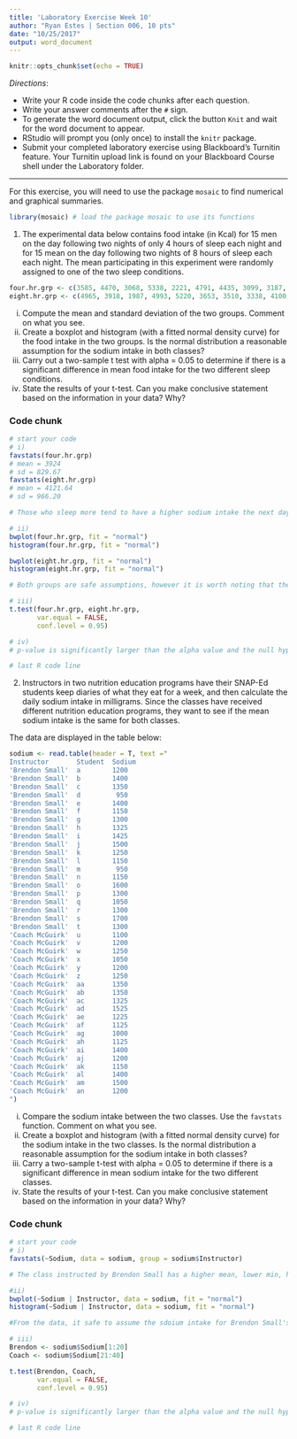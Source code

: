 ```yaml
---
title: 'Laboratory Exercise Week 10'
author: "Ryan Estes | Section 006, 10 pts"
date: "10/25/2017"
output: word_document
---
```


```r
knitr::opts_chunk$set(echo = TRUE)
```

*Directions*: 

* Write your R code inside the code chunks after each question.
* Write your answer comments after the `#` sign.
* To generate the word document output, click the button `Knit` and wait for the word document to appear.
* RStudio will prompt you (only once) to install the `knitr` package.
* Submit your completed laboratory exercise using Blackboard's Turnitin feature. Your Turnitin upload link is found on your Blackboard Course shell under the Laboratory folder.

***

For this exercise, you will need to use the package `mosaic` to find numerical and graphical summaries.

```r
library(mosaic) # load the package mosaic to use its functions
```

1. The experimental data below contains food intake (in Kcal) for 15 men on the day following two nights of only 4 hours of sleep each night and for 15 mean on the day following two nights of 8 hours of sleep each each night. The mean participating in this experiment were randomly assigned to one of the two sleep conditions.

```r
four.hr.grp <- c(3585, 4470, 3068, 5338, 2221, 4791, 4435, 3099, 3187, 3901, 3868, 3869, 4878, 3632, 4518)  
eight.hr.grp <- c(4965, 3918, 1987, 4993, 5220, 3653, 3510, 3338, 4100, 5792, 4547, 3319, 4304, 4057)
```

  i) Compute the mean and standard deviation of the two groups. Comment on what you see.  
  ii) Create a boxplot and histogram (with a fitted normal density curve) for the food intake in the two groups. Is the normal distribution a reasonable assumption for the sodium intake in both classes?  
  iii) Carry out a two-sample t test with alpha = 0.05 to determine if there is a significant difference in mean food intake for the two different sleep conditions.  
  iv) State the results of your t-test. Can you make conclusive statement based on the information in your data? Why?    

### Code chunk
```r
# start your code
# i)
favstats(four.hr.grp)
# mean = 3924
# sd = 829.67
favstats(eight.hr.grp)
# mean = 4121.64
# sd = 966.20

# Those who sleep more tend to have a higher sodium intake the next day.

# ii)
bwplot(four.hr.grp, fit = "normal")
histogram(four.hr.grp, fit = "normal")

bwplot(eight.hr.grp, fit = "normal")
histogram(eight.hr.grp, fit = "normal")

# Both groups are safe assumptions, however it is worth noting that the eight hour group does have a slight left-skewness.

# iii)
t.test(four.hr.grp, eight.hr.grp,
       var.equal = FALSE,
       conf.level = 0.95)

# iv)
# p-value is significantly larger than the alpha value and the null hypothesis is not rejected. Thus, it is pretty safe to conclude based on this data. 

# last R code line
```
  

2. Instructors in two nutrition education programs have their SNAP-Ed students keep diaries of what they eat for a week, and then calculate the daily sodium intake in milligrams.  Since the classes have received different nutrition education programs, they want to see if the mean sodium intake is the same for both classes. 

The data are displayed in the table below:

```r
sodium <- read.table(header = T, text ="
Instructor       Student  Sodium
'Brendon Small'  a        1200
'Brendon Small'  b        1400
'Brendon Small'  c        1350
'Brendon Small'  d         950
'Brendon Small'  e        1400
'Brendon Small'  f        1150
'Brendon Small'  g        1300
'Brendon Small'  h        1325
'Brendon Small'  i        1425
'Brendon Small'  j        1500
'Brendon Small'  k        1250
'Brendon Small'  l        1150
'Brendon Small'  m         950
'Brendon Small'  n        1150
'Brendon Small'  o        1600
'Brendon Small'  p        1300
'Brendon Small'  q        1050
'Brendon Small'  r        1300
'Brendon Small'  s        1700
'Brendon Small'  t        1300
'Coach McGuirk'  u        1100
'Coach McGuirk'  v        1200
'Coach McGuirk'  w        1250
'Coach McGuirk'  x        1050
'Coach McGuirk'  y        1200
'Coach McGuirk'  z        1250
'Coach McGuirk'  aa       1350
'Coach McGuirk'  ab       1350
'Coach McGuirk'  ac       1325
'Coach McGuirk'  ad       1525
'Coach McGuirk'  ae       1225
'Coach McGuirk'  af       1125
'Coach McGuirk'  ag       1000
'Coach McGuirk'  ah       1125
'Coach McGuirk'  ai       1400
'Coach McGuirk'  aj       1200
'Coach McGuirk'  ak       1150
'Coach McGuirk'  al       1400
'Coach McGuirk'  am       1500
'Coach McGuirk'  an       1200
")
```

  i) Compare the sodium intake between the two classes. Use the `favstats` function. Comment on what you see.  
  ii) Create a boxplot and histogram (with a fitted normal density curve) for the sodium intake in the two classes. Is the normal distribution a reasonable assumption for the sodium intake in both classes?  
  iii) Carry a two-sample t-test with alpha = 0.05 to determine if there is a significant difference in mean sodium intake for the two different classes.  
  iv) State the results of your t-test. Can you make conclusive statement based on the information in your data? Why?  
  

### Code chunk
```r
# start your code
# i)
favstats(~Sodium, data = sodium, group = sodium$Instructor)

# The class instructed by Brendon Small has a higher mean, lower min, higher max, higher sd, and higher median, which means that this class fluctuates heavily more than Coach McGuirk's class.

#ii)
bwplot(~Sodium | Instructor, data = sodium, fit = "normal")
histogram(~Sodium | Instructor, data = sodium, fit = "normal")

#From the data, it safe to assume the sdoium intake for Brendon Small's class. However, it is unsafe to assume for Coach McGuirk's class.

# iii)
Brendon <- sodium$Sodium[1:20]
Coach <- sodium$Sodium[21:40]

t.test(Brendon, Coach,
       var.equal = FALSE,
       conf.level = 0.95)

# iv)
# p-value is significantly larger than the alpha value and the null hypothesis is not rejected. Thus, it is pretty safe to conclude based on this data. 

# last R code line
```
